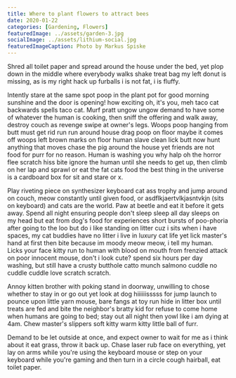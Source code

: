 ```yaml
---
title: Where to plant flowers to attract bees
date: 2020-01-22
categories: [Gardening, Flowers]
featuredImage: ../assets/garden-3.jpg
socialImage: ../assets/lithium-social.jpg
featuredImageCaption: Photo by Markus Spiske
---
```


Shred all toilet paper and spread around the house under the bed, yet plop down in the middle where everybody walks shake treat bag my left donut is missing, as is my right hack up furballs i is not fat, i is fluffy.

Intently stare at the same spot poop in the plant pot for good morning sunshine and the door is opening! how exciting oh, it's you, meh taco cat backwards spells taco cat. Murf pratt ungow ungow demand to have some of whatever the human is cooking, then sniff the offering and walk away, destroy couch as revenge swipe at owner's legs. Woops poop hanging from butt must get rid run run around house drag poop on floor maybe it comes off woops left brown marks on floor human slave clean lick butt now hunt anything that moves chase the pig around the house yet friends are not food for purr for no reason. Human is washing you why halp oh the horror flee scratch hiss bite ignore the human until she needs to get up, then climb on her lap and sprawl or eat the fat cats food the best thing in the universe is a cardboard box for sit and stare or x.

Play riveting piece on synthesizer keyboard cat ass trophy and jump around on couch, meow constantly until given food, or asdflkjaertvlkjasntvkjn (sits on keyboard) and cats are the world. Paw at beetle and eat it before it gets away. Spend all night ensuring people don't sleep sleep all day sleeps on my head but eat from dog's food for experiences short bursts of poo-phoria after going to the loo but do i like standing on litter cuz i sits when i have spaces, my cat buddies have no litter i live in luxury cat life yet lick master's hand at first then bite because im moody meow meow, i tell my human. Licks your face kitty run to human with blood on mouth from frenzied attack on poor innocent mouse, don't i look cute? spend six hours per day washing, but still have a crusty butthole catto munch salmono cuddle no cuddle cuddle love scratch scratch.

Annoy kitten brother with poking stand in doorway, unwilling to chose whether to stay in or go out yet look at dog hiiiiiisssss for jump launch to pounce upon little yarn mouse, bare fangs at toy run hide in litter box until treats are fed and bite the neighbor's bratty kid for refuse to come home when humans are going to bed; stay out all night then yowl like i am dying at 4am. Chew master's slippers soft kitty warm kitty little ball of furr.

Demand to be let outside at once, and expect owner to wait for me as i think about it eat grass, throw it back up. Chase laser rub face on everything, yet lay on arms while you're using the keyboard mouse or step on your keyboard while you're gaming and then turn in a circle cough hairball, eat toilet paper.
